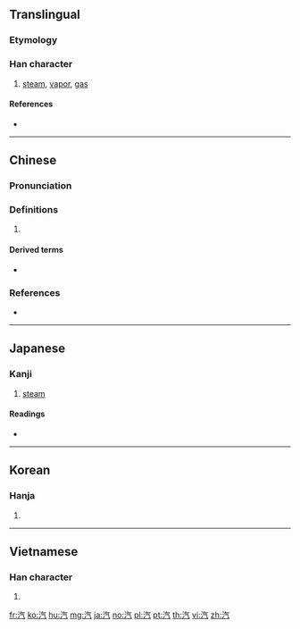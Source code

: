 ==Translingual==
===Etymology===
{{Han compound|水|气|ls=psc|c1=s|c2=p|alt1=氵|t1=water}}

===Han character===
{{Han char|rn=85|rad=水|as=04|sn=7|four=38117|canj=EOMN|ids=⿰氵气}}

# [[steam]], [[vapor]], [[gas]]

====References====
* {{Han ref|kx=0609.060|dkj=17177|dj=1002.030|hdz=31566.040|uh=6C7D|ud=27773|bh=A854|bd=43092}}

----

==Chinese==
{{zh-forms}}

===Pronunciation===
{{zh-pron
|m=qì
|c=hei3
|h=pfs=
|md=
|mn=khì
|w=
|mc=y
|oc=y
|cat=
}}

===Definitions===
{{zh-hanzi}}

# {{rfdef|lang=zh}}

====Derived terms====
* {{zh-l|汽車}}

===References===
* {{thcwdq|汽}}

----

==Japanese==

===Kanji===
{{ja-kanji|grade=2|rs=水04}}

# [[steam]]

====Readings====
* {{ja-readings|goon=[[け]] (ke)|kanon=[[き]] (ki)|on=[[いつ]] (itsu)|kun=[[ゆげ]] (yuge), [[みずけ]] (mizuke)}}

{{attention|ja|check and expand on readings; two different Chinese words? (cmn: qí, ja: ki, ko: gi vs. cmn: yǐ, ko: heul, ja: itsu)}}

----

==Korean==

===Hanja===
{{ko-hanja|hangeul=[[기]], [[흘]]|eumhun=|rv=gi, heul|mr=ki, hŭl|y=ki, hul}}

# {{defn|lang=ko|sort=水04}}


----

==Vietnamese==

===Han character===
{{vi-hantu|[[khí]]|rs=水04}}

# {{defn|lang=vi|sort=水04}}

[[fr:汽]]
[[ko:汽]]
[[hu:汽]]
[[mg:汽]]
[[ja:汽]]
[[no:汽]]
[[pl:汽]]
[[pt:汽]]
[[th:汽]]
[[vi:汽]]
[[zh:汽]]